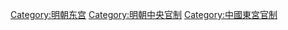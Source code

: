 [[Category:明朝东宫|Category:明朝东宫]]
[[Category:明朝中央官制|Category:明朝中央官制]]
[[Category:中國東宮官制|Category:中國東宮官制]]